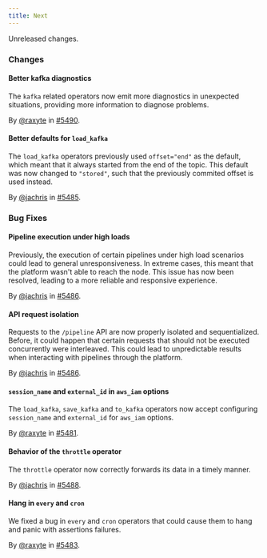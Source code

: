 ```yaml
---
title: Next
---
```


Unreleased changes.

### Changes

#### Better kafka diagnostics

The `kafka` related operators now emit more diagnostics in unexpected
situations, providing more information to diagnose problems.

By [@raxyte](https://github.com/raxyte) in [#5490](https://github.com/tenzir/tenzir/pull/5490).

#### Better defaults for `load_kafka`

The `load_kafka` operators previously used `offset="end"` as the default, which
meant that it always started from the end of the topic. This default was now
changed to `"stored"`, such that the previously commited offset is used instead.

By [@jachris](https://github.com/jachris) in [#5485](https://github.com/tenzir/tenzir/pull/5485).

### Bug Fixes

#### Pipeline execution under high loads

Previously, the execution of certain pipelines under high load scenarios could
lead to general unresponsiveness. In extreme cases, this meant that the platform
wasn't able to reach the node. This issue has now been resolved, leading to a
more reliable and responsive experience.

By [@jachris](https://github.com/jachris) in [#5486](https://github.com/tenzir/tenzir/pull/5486).

#### API request isolation

Requests to the `/pipeline` API are now properly isolated and sequentialized.
Before, it could happen that certain requests that should not be executed
concurrently were interleaved. This could lead to unpredictable results when
interacting with pipelines through the platform.

By [@jachris](https://github.com/jachris) in [#5486](https://github.com/tenzir/tenzir/pull/5486).

#### `session_name` and `external_id` in `aws_iam` options

The `load_kafka`, `save_kafka` and `to_kafka` operators now accept configuring
`session_name` and `external_id` for `aws_iam` options.

By [@raxyte](https://github.com/raxyte) in [#5481](https://github.com/tenzir/tenzir/pull/5481).

#### Behavior of the `throttle` operator

The `throttle` operator now correctly forwards its data in a timely manner.

By [@jachris](https://github.com/jachris) in [#5488](https://github.com/tenzir/tenzir/pull/5488).

#### Hang in `every` and `cron`

We fixed a bug in `every` and `cron` operators that could cause them to hang
and panic with assertions failures.

By [@raxyte](https://github.com/raxyte) in [#5483](https://github.com/tenzir/tenzir/pull/5483).
